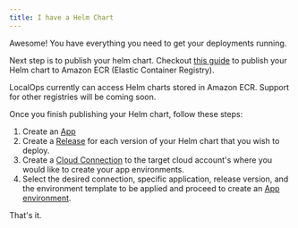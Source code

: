 ```yaml
---
title: I have a Helm Chart
---
```


Awesome! You have everything you need to get your deployments running.

Next step is to publish your helm chart. Checkout [this guide](/bring-your-helm-charts/publish/ecr) to publish your Helm
chart to Amazon ECR (Elastic Container Registry).

<Info>
  LocalOps currently can access Helm charts stored in Amazon ECR. Support for other registries will be coming soon.
</Info>

Once you finish publishing your Helm chart, follow these steps:

1. Create an [App](https://help.localops.co/en/articles/9580323-apps)
2. Create a [Release](https://help.localops.co/en/articles/9582027-releases) for each version of your Helm chart that
   you wish to deploy.
3. Create a [Cloud Connection](/accounts/aws) to the target cloud account's where you would like to create your app
   environments.
4. Select the desired connection, specific application, release version, and the environment template to be applied and
   proceed to create an [App environment](https://help.localops.co/en/articles/9582075-app-environments).

That's it.
